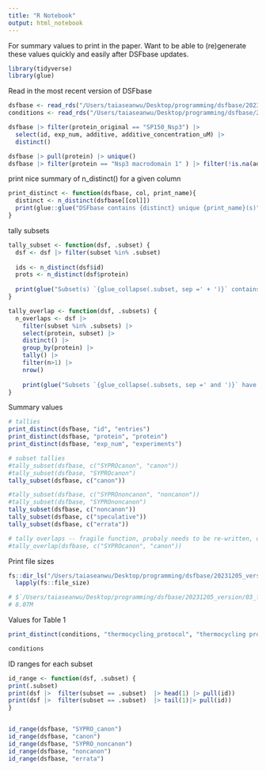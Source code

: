 ```yaml
---
title: "R Notebook"
output: html_notebook
---
```


For summary values to print in the paper. Want to be able to (re)generate these values quickly and easily after DSFbase updates. 

```r
library(tidyverse)
library(glue)
```

Read in the most recent version of DSFbase
```r
dsfbase <- read_rds("/Users/taiaseanwu/Desktop/programming/dsfbase/20231205_version/03_final_dsfbase/dsfbase_annotated.rds")
conditions <- read_rds("/Users/taiaseanwu/Desktop/programming/dsfbase/20231205_version/03_final_dsfbase/experimental_conditions/dsfbase_experimental_conditions.rds")
```

```r
dsfbase |> filter(protein_original == "SP150_Nsp3") |> 
  select(id, exp_num, additive, additive_concentration_uM) |> 
  distinct()

dsfbase |> pull(protein) |> unique()
dsfbase |> filter(protein == "Nsp3 macrodomain 1" ) |> filter(!is.na(additive)) |> pull(exp_summary) |> unique()
```


print nice summary of n_distinct() for a given column
```r
print_distinct <- function(dsfbase, col, print_name){
  distinct <- n_distinct(dsfbase[[col]])
  print(glue::glue("DSFbase contains {distinct} unique {print_name}(s)"))
}
```

tally subsets
```r
tally_subset <- function(dsf, .subset) {
  dsf <- dsf |> filter(subset %in% .subset)
  
  ids <- n_distinct(dsf$id)
  prots <- n_distinct(dsf$protein)
  
  print(glue("Subset(s) `{glue_collapse(.subset, sep =' + ')}` contains {ids} unique entries for {prots} different proteins"))
} 

tally_overlap <- function(dsf, .subsets) {
  n_overlaps <- dsf |> 
    filter(subset %in% .subsets) |> 
    select(protein, subset) |> 
    distinct() |> 
    group_by(protein) |> 
    tally() |> 
    filter(n>1) |> 
    nrow()
  
    print(glue("Subsets `{glue_collapse(.subsets, sep =' and ')}` have {n_overlaps} proteins in common."))
}
```

Summary values
```r
# tallies
print_distinct(dsfbase, "id", "entries")
print_distinct(dsfbase, "protein", "protein")
print_distinct(dsfbase, "exp_num", "experiments")

# subset tallies
#tally_subset(dsfbase, c("SYPROcanon", "canon"))
#tally_subset(dsfbase, "SYPROcanon")
tally_subset(dsfbase, c("canon"))

#tally_subset(dsfbase, c("SYPROnoncanon", "noncanon"))
#tally_subset(dsfbase, "SYPROnoncanon")
tally_subset(dsfbase, c("noncanon"))
tally_subset(dsfbase, c("speculative"))
tally_subset(dsfbase, c("errata"))

# tally overlaps -- fragile function, probaly needs to be re-written, or isn't worth writing
#tally_overlap(dsfbase, c("SYPROcanon", "canon"))
```

Print file sizes
```r
fs::dir_ls("/Users/taiaseanwu/Desktop/programming/dsfbase/20231205_version/03_final_dsfbase/csvs") |> 
  lapply(fs::file_size)

# $`/Users/taiaseanwu/Desktop/programming/dsfbase/20231205_version/03_final_dsfbase/csvs/dsfbase_v001_normalized_6235_entries.csv`
# 8.07M
```

Values for Table 1
```r
print_distinct(conditions, "thermocycling_protocol", "thermocycling protocol")

conditions

```

ID ranges for each subset
```r
id_range <- function(dsf, .subset) {
print(.subset)
print(dsf |>  filter(subset == .subset)  |> head(1) |> pull(id))
print(dsf |>  filter(subset == .subset)  |> tail(1)|> pull(id))
}


id_range(dsfbase, "SYPRO_canon") 
id_range(dsfbase, "canon") 
id_range(dsfbase, "SYPRO_noncanon") 
id_range(dsfbase, "noncanon") 
id_range(dsfbase, "errata") 
```




